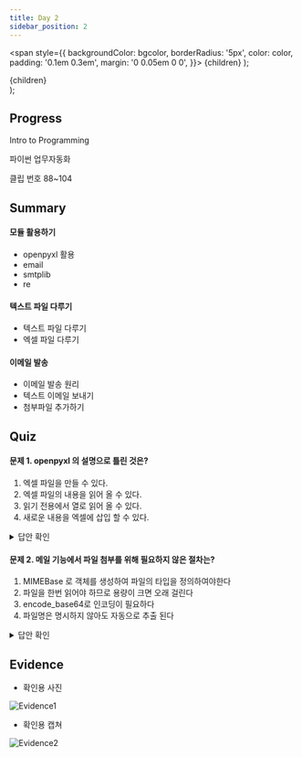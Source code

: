 ---
title: Day 2
sidebar_position: 2
---

  <span
    style={{
      backgroundColor: bgcolor,
      borderRadius: '5px',
      color: color,
      padding: '0.1em 0.3em',
      margin: '0 0.05em 0 0',
    }}>
    {children}
  </span>
);

  <div style={{
        margin: '0 0 0.5em 0',
      }}>
    <span
      style={{
        backgroundColor: bgcolor,
        borderRadius: '5px',
        color: color,
        padding: '0.1em 0.3em',
      }}>
      {children}
    </span>
  </div>
);


## Progress
<Highlights bgcolor="#DB9509" color="#fff">Intro to Programming</Highlights>

<Highlights bgcolor="#4B0082" color="#fff">파이썬 업무자동화</Highlights> 

<Highlight bgcolor="#25c2a0" color="#fff">클립 번호</Highlight> 88~104


## Summary
#### 모듈 활용하기
- openpyxl 활용
- email
- smtplib
- re

<!-- [Details](https://yhole.notion.site/001-C-with-Visual-Studio-f32f93cb0321401f9ec389c5d1df5cc7) -->

#### 텍스트 파일 다루기
- 텍스트 파일 다루기
- 엑셀 파일 다루기

<!-- [Details](https://yhole.notion.site/002-c594763fcf1c4e35be9941f45d5015a5) -->

#### 이메일 발송
- 이메일 발송 원리
- 텍스트 이메일 보내기
- 첨부파일 추가하기

## Quiz
#### 문제 1. openpyxl 의 설명으로 틀린 것은?
1. 엑셀 파일을 만들 수 있다.
2. 엑셀 파일의 내용을 읽어 올 수 있다.
3. 읽기 전용에서 열로 읽어 올 수 있다.
4. 새로운 내용을 엑셀에 삽입 할 수 있다.

<details>
  <summary>
  답안 확인
  </summary>
  <ul class='quiz'>
    <li>③</li>
    <li>행으로 읽어 올 수 있다</li>
    <li>셀의 순서가 가로로 진행되는 방식이기 때문</li>
  </ul>
</details>

#### 문제 2. 메일 기능에서 파일 첨부를 위해 필요하지 않은 절차는?
1. MIMEBase 로 객체를 생성하여 파일의 타입을 정의하여야한다
2. 파일을 한번 읽어야 하므로 용량이 크면 오래 걸린다
3. encode_base64로 인코딩이 필요하다
4. 파일명은 명시하지 않아도 자동으로 추출 된다

<details>
  <summary>
  답안 확인
  </summary>
  <ul class='quiz'>
    <li>④</li>
    <li>os 라이브러리를 import하여</li>
    <li>add_header로 파일명을 추가해주어야한다 </li>
  </ul>
</details>

## Evidence
- 확인용 사진

![Evidence1](/img/ev/3주차/2-1.jpg)
- 확인용 캡쳐

![Evidence2](/img/ev/3주차/2-2.png)
